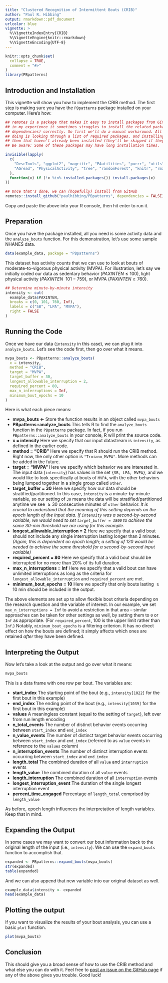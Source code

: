 ```yaml
---
title: "Clustered Recognition of Intermittent Bouts (CRIB)"
author: "Paul R. Hibbing"
output: rmarkdown::pdf_document
urlcolor: blue
vignette: >
  %\VignetteIndexEntry{CRIB}
  %\VignetteEngine{knitr::rmarkdown}
  %\VignetteEncoding{UTF-8}
---
```


```r
knitr::opts_chunk$set(
  collapse = TRUE,
  comment = "#>"
)
library(PBpatterns)
```

## Introduction and Installation

This vignette will show you how to implement the CRIB method. The first step is
making sure you have the `PBpatterns` package installed on your computer. Here's
how:

```r

## remotes is a package that makes it easy to install packages from GitHub, but
## in my experience it sometimes struggles to install the related packages (i.e.,
## dependencies) correctly. So first we'll do a manual workaround. All it's
## doing is looking through a list of required packages, and installing any of
## them that haven't already been installed (they'll be skipped if they have).
## Be aware: Some of these packages may have long installation times.

invisible(lapply(
  c(
    "DescTools", "ggplot2", "magrittr", "PAutilities", "purrr", "utils",
    "AGread", "PhysicalActivity", "tree", "randomForest", "knitr", "rmarkdown"
  ),
  function(x) if (!x %in% installed.packages()) install.packages(x)
))

## Once that's done, we can (hopefully) install from GitHub
remotes::install_github("paulhibbing/PBpatterns", dependencies = FALSE)

```

Copy and paste the above into your R console, then hit enter to run it.

## Preparation

Once you have the package installed, all you need is some activity data and the
`analyze_bouts` function. For this demonstration, let's use some sample NHANES
data.

```r

data(example_data, package = "PBpatterns")

```

This dataset has activity counts that we can use to look at bouts of
moderate-to-vigorous physical activity (MVPA). For illustration, let's say we
initially coded our data as sedentary behavior ($PAXINTEN \leq 100$), light
physical activity ($PAXINTEN\:\:101-759$), or MVPA ($PAXINTEN \geq 760$).

\newpage

```r

## Determine minute-by-minute intensity
intensity <- cut(
  example_data$PAXINTEN,
  breaks = c(0, 101, 760, Inf),
  labels = c("SB", "LPA", "MVPA"),
  right = FALSE
)

```

## Running the Code

Once we have our data (`intensity` in this case), we can plug
it into `analyze_bouts`. Let's see the code first, then go over what it means.

```r

mvpa_bouts <- PBpatterns::analyze_bouts(
  x = intensity,
  method = "CRIB",
  target = "MVPA",
  target_buffer = 30,
  longest_allowable_interruption = 2,
  required_percent = 80,
  max_n_interruptions = Inf,
  minimum_bout_epochs = 10
)

```

Here is what each piece means:

* **mvpa_bouts <-** Store the function results in an object called `mvpa_bouts`
* **PBpatterns::analyze_bouts** This tells R to find the `analyze_bouts` function
  in the `PBpatterns` package. In fact, if you run `PBpatterns::analyze_bouts`
  in your console, R will print the source code.
* **x = intensity** Here we specify that our input datastream is `intensity`,
  as defined in the earlier code.
* **method = "CRIB"** Here we specify that R should run the CRIB method. Right
  now, the only other option is `"Troiano_MVPA"`. More methods can be added in
  the future.
* **target = "MVPA"** Here we specify which behavior we are interested in.
  The input data (`intensity`) has values in the set `{SB, LPA, MVPA}`, and
  we would like to look specifically at bouts of `MVPA`, with the other
  behaviors being lumped together in a single group called `other`.
* **target_buffer = 30** Here we specify how our data should be
  stratified/partitioned. In this case, `intensity` is a minute-by-minute
  variable, so our setting of `30` means the data will be
  stratified/partitioned anytime we see $\geq30$ consecutive minutes of `other`
  behavior. *It is crucial to understand that the meaning of this setting
  depends on the epoch length of the input data. If `intensity` was a
  second-by-second variable, we would need to set `target_buffer = 1800` to
  achieve the same 30-min threshold we are using for this example.*
* **longest_allowable_interruption = 2** Here we specify that a valid bout
  should not include any single interruption lasting longer than 2 minutes.
  *(Again, this is dependent on epoch length; a setting of 120 would be
  needed to achieve the same threshold for a second-by-second input variable)*
* **required_percent = 80** Here we specify that a valid bout should be
  interrupted for no more than 20% of its full duration.
* **max_n_interruptions = Inf** Here we specify that a valid bout can have
  unlimited interruptions as long as the criteria for
  `longest_allowable_interruption` and `required_percent` are met.
* **minimum_bout_epochs = 10** Here we specify that only bouts lasting $\geq10$
  min should be included in the output.
  
\newpage
  
The above elements are set up to allow flexible bout criteria depending on the
research question and the variable of interest. In our example, we set
`max_n_interruptions = Inf` to avoid a restriction in that area -- similar
approaches can be taken for other settings as well, by setting them to `0` or
`Inf` as appropriate. (For `required_percent`, 100 is the upper limit rather
than `Inf`.) Notably, `minimum_bout_epochs` is a filtering criterion. It has no
direct effect on how the bouts are defined; it simply affects which ones are
retained *after* they have been defined.
  
## Interpreting the Output

Now let's take a look at the output and go over what it means:

```r
mvpa_bouts
```

This is a data frame with one row per bout. The variables are:

* **start_index** The starting point of the bout (e.g., `intensity[1022]` for
  the first bout in this example)
* **end_index** The ending point of the bout (e.g., `intensity[1039]` for
  the first bout in this example)
* **values** A meaningless constant (equal to the setting of `target`),
  left over from run length encoding
* **n_total_events** The number of distinct behavior events occurring between
  `start_index` and `end_index`
* **n_value_events** The number of distinct target behavior events occurring
  between `start_index` and `end_index` (referred to as `value` events in
  reference to the `values` column)
* **n_interruption_events** The number of distinct interruption events
  occurring between `start_index` and `end_index`
* **length_total** The combined duration of all `value`
  and `interruption` events
* **length_value** The combined duration of all `value` events
* **length_interruption** The combined duration of all `interruption` events
* **longest_interruption_event** The duration of the single longest
  interruption event
* **percent_time_engaged** Percentage of `length_total` comprised
  by `length_value`
  
As before, epoch length influences the interpretation of length variables. Keep
that in mind.

\newpage

## Expanding the Output

In some cases we may want to convert our bout information back to the original
length of the input (i.e., `intensity`). We can use the `expand_bouts` function
to accomplish that.

```r
expanded <- PBpatterns::expand_bouts(mvpa_bouts)
str(expanded)
table(expanded)
```

And we can also append that new variable into our original dataset as well.

```r
example_data$intensity <- expanded
head(example_data)
```

\newpage

## Plotting the output

If you want to visualize the results of your bout analysis, you can use a basic
`plot` function.

```r
plot(mvpa_bouts)
```

## Conclusion

This should give you a broad sense of how to use the CRIB method and what else
you can do with it. Feel free to [post an issue on the GitHub
page](https://github.com/paulhibbing/PBpatterns/issues/new/choose) if any of the
above gives you trouble. Good luck!
